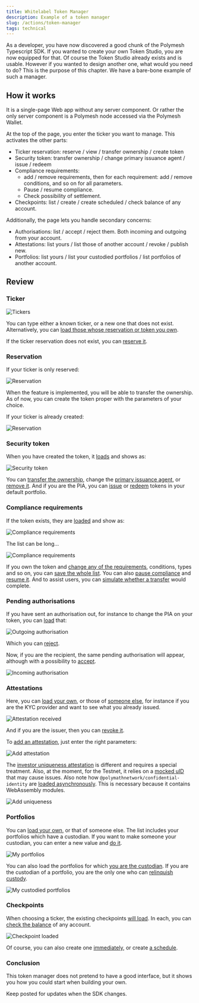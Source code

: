 ```yaml
---
title: Whitelabel Token Manager
description: Example of a token manager
slug: /actions/token-manager
tags: technical
---
```


As a developer, you have now discovered a good chunk of the Polymesh Typescript SDK. If you wanted to create your own Token Studio, you are now equipped for that. Of course the Token Studio already exists and is usable. However if you wanted to design another one, what would you need to do? This is the purpose of this chapter. We have a bare-bone example of such a manager.

## How it works

It is a single-page Web app without any server component. Or rather the only server component is a Polymesh node accessed via the Polymesh Wallet.

At the top of the page, you enter the ticker you want to manage. This activates the other parts:

* Ticker reservation: reserve / view / transfer ownership / create token
* Security token: transfer ownership / change primary issuance agent / issue / redeem
* Compliance requirements:
    * add / remove requirements, then for each requirement: add / remove conditions, and so on for all parameters.
    * Pause / resume compliance.
    * Check possibility of settlement.
* Checkpoints: list / create / create scheduled / check balance of any account.

Additionally, the page lets you handle secondary concerns:

* Authorisations: list / accept / reject them. Both incoming and outgoing from your account.
* Attestations: list yours / list those of another account / revoke / publish new.
* Portfolios: list yours / list your custodied portfolios / list portfolios of another account.

## Review

### Ticker

![Tickers](images/token-01-tickers.png)

You can type either a known ticker, or a new one that does not exist. Alternatively, you can [load those whose reservation or token you own](https://github.com/PolymathNetwork/technical-content-examples/blob/802f9ddb8a4843717eefec2149fd97b97497a1b4/token_manager/pages/index.tsx#L98-L107).

If the ticker reservation does not exist, you can [reserve it](https://github.com/PolymathNetwork/technical-content-examples/blob/802f9ddb8a4843717eefec2149fd97b97497a1b4/token_manager/pages/index.tsx#L129-L135).

### Reservation

If your ticker is only reserved:

![Reservation](images/token-02-reservation-reserved.png)

When the feature is implemented, you will be able to transfer the ownership. As of now, you can create the token proper with the parameters of your choice.

If your ticker is already created:

![Reservation](images/token-02-reservation-created.png)

### Security token

When you have created the token, it [loads](https://github.com/PolymathNetwork/technical-content-examples/blob/802f9ddb8a4843717eefec2149fd97b97497a1b4/token_manager/pages/index.tsx#L186-L199) and shows as:

![Security token](images/token-03-security.png)

You can [transfer the ownership](https://github.com/PolymathNetwork/technical-content-examples/blob/802f9ddb8a4843717eefec2149fd97b97497a1b4/token_manager/pages/index.tsx#L233-L241), change the [primary issuance agent](https://github.com/PolymathNetwork/technical-content-examples/blob/802f9ddb8a4843717eefec2149fd97b97497a1b4/token_manager/pages/index.tsx#L243-L248), or [remove it](https://github.com/PolymathNetwork/technical-content-examples/blob/802f9ddb8a4843717eefec2149fd97b97497a1b4/token_manager/pages/index.tsx#L250-L255). And if you are the PIA, you can [issue](https://github.com/PolymathNetwork/technical-content-examples/blob/802f9ddb8a4843717eefec2149fd97b97497a1b4/token_manager/pages/index.tsx#L257-L264) or [redeem](https://github.com/PolymathNetwork/technical-content-examples/blob/802f9ddb8a4843717eefec2149fd97b97497a1b4/token_manager/pages/index.tsx#L266-L271) tokens in your default portfolio.

### Compliance requirements

If the token exists, they are [loaded](https://github.com/PolymathNetwork/technical-content-examples/blob/802f9ddb8a4843717eefec2149fd97b97497a1b4/token_manager/pages/index.tsx#L273-L280) and show as:

![Compliance requirements](images/token-04-compliance-a.png)

The list can be long...

![Compliance requirements](images/token-04-compliance-b.png)

If you own the token and [change any of the requirements](https://github.com/PolymathNetwork/technical-content-examples/blob/802f9ddb8a4843717eefec2149fd97b97497a1b4/token_manager/pages/index.tsx#L304-L519), conditions, types and so on, you can [save the whole list](https://github.com/PolymathNetwork/technical-content-examples/blob/802f9ddb8a4843717eefec2149fd97b97497a1b4/token_manager/pages/index.tsx#L521-L527). You can also [pause compliance](https://github.com/PolymathNetwork/technical-content-examples/blob/802f9ddb8a4843717eefec2149fd97b97497a1b4/token_manager/pages/index.tsx#L529-L533) and [resume it](https://github.com/PolymathNetwork/technical-content-examples/blob/802f9ddb8a4843717eefec2149fd97b97497a1b4/token_manager/pages/index.tsx#L535-L539). And to assist users, you can [simulate whether a transfer](https://github.com/PolymathNetwork/technical-content-examples/blob/802f9ddb8a4843717eefec2149fd97b97497a1b4/token_manager/pages/index.tsx#L541-L548) would complete.

### Pending authorisations

If you have sent an authorisation out, for instance to change the PIA on your token, you can [load](https://github.com/PolymathNetwork/technical-content-examples/blob/802f9ddb8a4843717eefec2149fd97b97497a1b4/token_manager/pages/index.tsx#L550-L559) that:

![Outgoing authorisation](images/token-05-auth-out.png)

Which you can [reject](https://github.com/PolymathNetwork/technical-content-examples/blob/802f9ddb8a4843717eefec2149fd97b97497a1b4/token_manager/pages/index.tsx#L647-L653).

Now, if you are the recipient, the same pending authorisation will appear, although with a possibility to [accept](https://github.com/PolymathNetwork/technical-content-examples/blob/802f9ddb8a4843717eefec2149fd97b97497a1b4/token_manager/pages/index.tsx#L639-L645).

![Incoming authorisation](images/token-05-auth-in.png)

### Attestations

Here, you can [load your own](https://github.com/PolymathNetwork/technical-content-examples/blob/802f9ddb8a4843717eefec2149fd97b97497a1b4/token_manager/pages/index.tsx#L655-L662), or those of [someone else](https://github.com/PolymathNetwork/technical-content-examples/blob/802f9ddb8a4843717eefec2149fd97b97497a1b4/token_manager/pages/index.tsx#L664-L670), for instance if you are the KYC provider and want to see what you already issued.

![Attestation received](images/token-06-attestation-received.png)

And if you are the issuer, then you can [revoke it](https://github.com/PolymathNetwork/technical-content-examples/blob/802f9ddb8a4843717eefec2149fd97b97497a1b4/token_manager/pages/index.tsx#L757-L763).

To [add an attestation](https://github.com/PolymathNetwork/technical-content-examples/blob/802f9ddb8a4843717eefec2149fd97b97497a1b4/token_manager/pages/index.tsx#L765-L771), just enter the right parameters:

![Add attestation](images/token-06-attestation-add.png)

The [investor uniqueness attestation](https://github.com/PolymathNetwork/technical-content-examples/blob/802f9ddb8a4843717eefec2149fd97b97497a1b4/token_manager/pages/index.tsx#L773-L796) is different and requires a special treatment. Also, at the moment, for the Testnet, it relies on a [mocked uID](https://github.com/PolymathNetwork/technical-content-examples/blob/802f9ddb8a4843717eefec2149fd97b97497a1b4/token_manager/pages/index.tsx#L783) that may cause issues. Also note how `@polymathnetwork/confidential-identity` are [loaded asynchronously](https://github.com/PolymathNetwork/technical-content-examples/blob/802f9ddb8a4843717eefec2149fd97b97497a1b4/token_manager/pages/index.tsx#L779). This is necessary because it contains WebAssembly modules.

![Add uniqueness](images/token-06-unique-add.png)

### Portfolios

You can [load your own](https://github.com/PolymathNetwork/technical-content-examples/blob/802f9ddb8a4843717eefec2149fd97b97497a1b4/token_manager/pages/index.tsx#L798-L817), or that of someone else. The list includes your portfolios which have a custodian. If you want to make someone your custodian, you can enter a new value and [do it](https://github.com/PolymathNetwork/technical-content-examples/blob/802f9ddb8a4843717eefec2149fd97b97497a1b4/token_manager/pages/index.tsx#L841-L846).

![My portfolios](images/token-07-portfolios-own.png)

You can also load the portfolios for which [you are the custodian](https://github.com/PolymathNetwork/technical-content-examples/blob/802f9ddb8a4843717eefec2149fd97b97497a1b4/token_manager/pages/index.tsx#L819-L827). If you are the custodian of a portfolio, you are the only one who can [relinquish custody](https://github.com/PolymathNetwork/technical-content-examples/blob/802f9ddb8a4843717eefec2149fd97b97497a1b4/token_manager/pages/index.tsx#L848-L853).

![My custodied portfolios](images/token-07-portfolios-custodied.png)

### Checkpoints

When choosing a ticker, the existing checkpoints [will load](https://github.com/PolymathNetwork/technical-content-examples/blob/802f9ddb8a4843717eefec2149fd97b97497a1b4/token_manager/pages/index.tsx#L884-L889). In each, you can [check the balance](https://github.com/PolymathNetwork/technical-content-examples/blob/802f9ddb8a4843717eefec2149fd97b97497a1b4/token_manager/pages/index.tsx#L920-L924) of any account.

![Checkpoint loaded](images/token-08-checkpoint.png)

Of course, you can also create one [immediately](https://github.com/PolymathNetwork/technical-content-examples/blob/802f9ddb8a4843717eefec2149fd97b97497a1b4/token_manager/pages/index.tsx#L914-L918), or create [a schedule](https://github.com/PolymathNetwork/technical-content-examples/blob/802f9ddb8a4843717eefec2149fd97b97497a1b4/token_manager/pages/index.tsx#L926-L930).

### Conclusion

This token manager does not pretend to have a good interface, but it shows you how you could start when building your own.

Keep posted for updates when the SDK changes.
